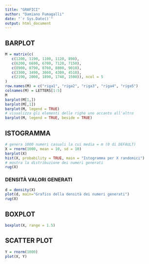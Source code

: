 ```yaml
---
title: "GRAFICI"
author: "Damiano Fumagalli"
date: "`r Sys.Date()`"
output: html_document
---
```



## **BARPLOT**
```r
M = matrix(c(
   c(1200, 1190, 1100, 1120, 890),
   c(6200, 6690, 6700, 7120, 7150),
   c(8900, 8790, 8760, 8800, 9010),
   c(3300, 3490, 3660, 4300, 4510),
   c(2190, 2000, 1890, 1740, 1500)), ncol = 5
) 
row.names(M) = c("riga1", "riga2", "riga3", "riga4", "riga5")
colnames(M) = LETTERS[1:5]
M
barplot(M[1,])
barplot(M[,1])
barplot(M, legend = TRUE)
# visualizza gli elementi delle righe uno accanto all'altro
barplot(M, legend = TRUE, beside = TRUE)

```


## **ISTOGRAMMA**

```r
# genera 1000 numeri casuali la cui media = m (0 di DEFAULT)
X = rnorm(1000, mean = 10, sd = 10)
barplot(X)
hist(X, probability = TRUE, main = "Istogramma per X randomici")
# mostra la distribuzione dei numeri generati
rug(X)
```

### DENSITÀ VALORI GENERATI


```r
d = density(X)
plot(d, main="Grafico della densità dei numeri generati")
rug(X)
```

## **BOXPLOT**

```r
boxplot(X, range = 1.5)
```

## SCATTER PLOT

```r
Y = rnorm(1000)
plot(X, Y)
```
